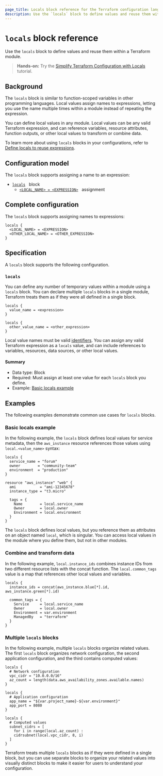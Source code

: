 ```yaml
---
page_title: Locals block reference for the Terraform configuration language
description: Use the `locals` block to define values and reuse them within a Terraform module.
---
```


# `locals` block reference

Use the `locals` block to define values and reuse them within a Terraform module.

> **Hands-on:** Try the [Simplify Terraform Configuration with Locals](/terraform/tutorials/configuration-language/locals) tutorial.

## Background

The `locals` block is similar to function-scoped variables in other programming languages. Local values assign names to expressions, letting you use the name multiple times within a module instead of repeating the expression.

You can define local values in any module. Local values can be any valid Terraform expression, and can reference variables, resource attributes, function outputs, or other local values to transform or combine data.

To learn more about using `locals` blocks in your configurations, refer to [Define locals to reuse expressions](/terraform/language/parameterize/configure#define-locals-to-reuse-expressions).

## Configuration model

The `locals` block supports assigning a name to an expression:

- [`locals`](#locals) &nbsp; block
  - [`<LOCAL_NAME> = <EXPRESSION>`](#local-value-assignment) &nbsp; assignment

## Complete configuration

The `locals` block supports assigning names to expressions:

```hcl
locals {
  <LOCAL_NAME> = <EXPRESSION>
  <OTHER_LOCAL_NAME> = <OTHER_EXPRESSION>
}
```

## Specification

A `locals` block supports the following configuration.

### `locals`

You can define any number of temporary values within a module using a `locals` block. You can declare multiple `locals` blocks in a single module, Terraform treats them as if they were all defined in a single block.

```hcl
locals {
  value_name = <expression>
}

locals {
  other_value_name = <other_expression>
}
```

Local value names must be valid [identifiers](/terraform/language/syntax/configuration#identifiers). You can assign any valid Terraform expression as a `locals` value, and can include references to variables, resources, data sources, or other local values.

#### Summary

- Data type: Block
- Required: Must assign at least one value for each `locals` block you define.
- Example: [Basic locals example](#basic-locals-example)

## Examples

The following examples demonstrate common use cases for `locals` blocks.

### Basic locals example

In the following example, the `locals` block defines local values for service metadata, then the `aws_instance` resource references those values using `local.<value_name>` syntax:

```hcl
locals {
  service_name = "forum"
  owner        = "community-team"
  environment  = "production"
}

resource "aws_instance" "web" {
  ami           = "ami-12345678"
  instance_type = "t3.micro"

  tags = {
    Name        = local.service_name
    Owner       = local.owner
    Environment = local.environment
  }
}
```

The `locals` block defines local values, but you reference them as attributes on an object named `local`, which is singular. You can access local values in the module where you define them, but not in other modules.

### Combine and transform data

In the following example, `local.instance_ids` combines instance IDs from two different resource lists with the concat function. The `local.common_tags` value is a map that references other local values and variables.

```hcl
locals {
  instance_ids = concat(aws_instance.blue[*].id, aws_instance.green[*].id)

  common_tags = {
    Service     = local.service_name
    Owner       = local.owner
    Environment = var.environment
    ManagedBy   = "terraform"
  }
}
```

### Multiple `locals` blocks

In the following example, multiple `locals` blocks organize related values. The first `locals` block organizes network configuration, the second application configuration, and the third contains computed values:

```hcl
locals {
  # Network configuration
  vpc_cidr = "10.0.0.0/16"
  az_count = length(data.aws_availability_zones.available.names)
}

locals {
  # Application configuration
  app_name = "${var.project_name}-${var.environment}"
  app_port = 8080
}

locals {
  # Computed values
  subnet_cidrs = [
    for i in range(local.az_count) :
    cidrsubnet(local.vpc_cidr, 8, i)
  ]
}
```

Terraform treats multiple `locals` blocks as if they were defined in a single block, but you can use separate blocks to organize your related values into visually distinct blocks to make it easier for users to understand your configuration.
